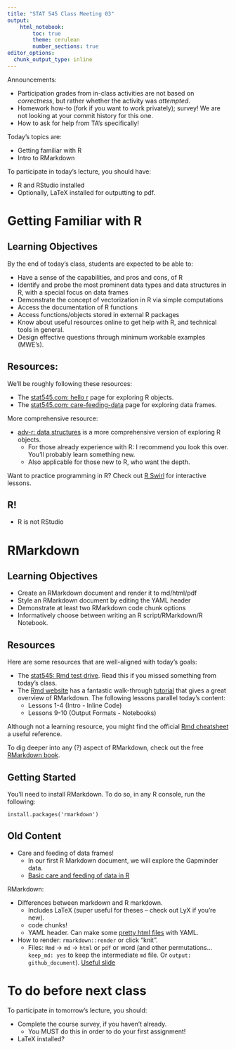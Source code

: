 ```yaml
---
title: "STAT 545 Class Meeting 03"
output:
    html_notebook:
        toc: true
        theme: cerulean
        number_sections: true
editor_options: 
  chunk_output_type: inline
---
```


Announcements:

- Participation grades from in-class activities are not based on _correctness_, but rather whether the activity was _attempted_. 
- Homework how-to (fork if you want to work privately); survey! We are not looking at your commit history for this one. 
- How to ask for help from TA's specifically!

Today's topics are:

- Getting familiar with R
- Intro to RMarkdown

To participate in today's lecture, you should have:

- R and RStudio installed
- Optionally, LaTeX installed for outputting to pdf.

# Getting Familiar with R

## Learning Objectives

By the end of today's class, students are expected to be able to:

- Have a sense of the capabilities, and pros and cons, of R
- Identify and probe the most prominent data types and data structures in R, with a special focus on data frames
- Demonstrate the concept of vectorization in R via simple computations
- Access the documentation of R functions
- Access functions/objects stored in external R packages
- Know about useful resources online to get help with R, and technical tools in general.
- Design effective questions through minimum workable examples (MWE's).

## Resources:

We'll be roughly following these resources:

- The [stat545.com: hello r](http://stat545.com/block002_hello-r-workspace-wd-project.html) page for exploring R objects.
- The [stat545.com: care-feeding-data](http://stat545.com/block006_care-feeding-data.html) page for exploring data frames.

More comprehensive resource:

- [adv-r: data structures](http://adv-r.had.co.nz/Data-structures.html) is a more comprehensive version of exploring R objects.
    - For those already experience with R: I recommend you look this over. You'll probably learn something new.   
    - Also applicable for those new to R, who want the depth.

Want to practice programming in R? Check out [R Swirl](https://swirlstats.com/) for interactive lessons. 

## R!

- R is not RStudio


# RMarkdown

## Learning Objectives

- Create an RMarkdown document and render it to md/html/pdf
- Style an RMarkdown document by editing the YAML header
- Demonstrate at least two RMarkdown code chunk options
- Informatively choose between writing an R script/RMarkdown/R Notebook.

## Resources

Here are some resources that are well-aligned with today's goals:

- The [stat545: Rmd test drive](http://stat545.com/block007_first-use-rmarkdown.html). Read this if you missed something from today's class.
- The [Rmd website](https://rmarkdown.rstudio.com/) has a fantastic walk-through [tutorial](https://rmarkdown.rstudio.com/lesson-1.html) that gives a great overview of RMarkdown. The following lessons parallel today's content:
    - Lessons 1-4 (Intro - Inline Code)
    - Lessons 9-10 (Output Formats - Notebooks)

Although not a learning resource, you might find the official [Rmd cheatsheet](http://www.rstudio.com/wp-content/uploads/2016/03/rmarkdown-cheatsheet-2.0.pdf) a useful reference.

To dig deeper into any (?) aspect of RMarkdown, check out the free [RMarkdown book](https://bookdown.org/yihui/rmarkdown/).

## Getting Started

You'll need to install RMarkdown. To do so, in any R console, run the following:

```
install.packages('rmarkdown')
```

## Old Content

- Care and feeding of data frames!
    - In our first R Markdown document, we will explore the Gapminder data.
    - [Basic care and feeding of data in R](block006_care-feeding-data.html)

RMarkdown:

- Differences between markdown and R markdown.
    - Includes LaTeX (super useful for theses -- check out LyX if you're new).
    - code chunks!
    - YAML header. Can make some [pretty html files](http://rmarkdown.rstudio.com/html_document_format.html) with YAML.
- How to render: `rmarkdown::render` or click "knit". 
    - Files: `Rmd` -> `md` -> `html` or `pdf` or word (and other permutations... `keep_md: yes` to keep the intermediate `md` file. Or `output: github_document`). [Useful slide](https://speakerdeck.com/jennybc/happy-git-and-github-for-the-user?slide=56)

# To do before next class

To participate in tomorrow's lecture, you should:

- Complete the course survey, if you haven't already.
    - You MUST do this in order to do your first assignment!
- LaTeX installed?

    